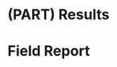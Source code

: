 # (PART) Results {-}

# Field Report {#field}

<!-- people talked more about general participation, less about tax stuff
also evident in their presentation and feedback -->

<!-- they felt like they did not have enough time to really decide on the tax
there was also no obvious external pressure; nor was it clear that this would have been legitimate
or maybe, it would have been, because an external stake/pressure is just realistic -->

<!-- the proof of concept worked: people liked this -->
